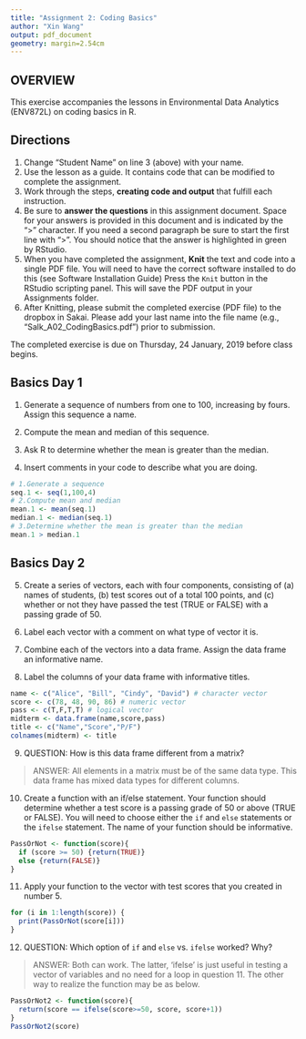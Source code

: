 ```yaml
---
title: "Assignment 2: Coding Basics"
author: "Xin Wang"
output: pdf_document
geometry: margin=2.54cm
---
```


## OVERVIEW

This exercise accompanies the lessons in Environmental Data Analytics (ENV872L) on coding basics in R. 

## Directions
1. Change "Student Name" on line 3 (above) with your name.
2. Use the lesson as a guide. It contains code that can be modified to complete the assignment.
3. Work through the steps, **creating code and output** that fulfill each instruction.
4. Be sure to **answer the questions** in this assignment document.
Space for your answers is provided in this document and is indicated by the ">" character.
If you need a second paragraph be sure to start the first line with ">".
You should notice that the answer is highlighted in green by RStudio. 
6. When you have completed the assignment, **Knit** the text and code into a single PDF file.
You will need to have the correct software installed to do this (see Software Installation Guide)
Press the `Knit` button in the RStudio scripting panel.
This will save the PDF output in your Assignments folder.
8. After Knitting, please submit the completed exercise (PDF file) to the dropbox in Sakai. Please add your last name into the file name (e.g., "Salk_A02_CodingBasics.pdf") prior to submission.

The completed exercise is due on Thursday, 24 January, 2019 before class begins.

## Basics Day 1

1. Generate a sequence of numbers from one to 100, increasing by fours. Assign this sequence a name. 

2. Compute the mean and median of this sequence. 

3. Ask R to determine whether the mean is greater than the median. 

4. Insert comments in your code to describe what you are doing.

```r
# 1.Generate a sequence
seq.1 <- seq(1,100,4)
# 2.Compute mean and median
mean.1 <- mean(seq.1)
median.1 <- median(seq.1) 
# 3.Determine whether the mean is greater than the median
mean.1 > median.1
```

## Basics Day 2

5. Create a series of vectors, each with four components, consisting of (a) names of students, (b) test scores out of a total 100 points, and (c) whether or not they have passed the test (TRUE or FALSE) with a passing grade of 50.

6. Label each vector with a comment on what type of vector it is.

7. Combine each of the vectors into a data frame. Assign the data frame an informative name.

8. Label the columns of your data frame with informative titles.

```r
name <- c("Alice", "Bill", "Cindy", "David") # character vector
score <- c(78, 48, 90, 86) # numeric vector
pass <- c(T,F,T,T) # logical vector
midterm <- data.frame(name,score,pass)
title <- c("Name","Score","P/F")
colnames(midterm) <- title
```

9. QUESTION: How is this data frame different from a matrix?

> ANSWER: All elements in a matrix must be of the same data type. This data frame has mixed data types for different columns.

10. Create a function with an if/else statement. Your function should determine whether a test score is a passing grade of 50 or above (TRUE or FALSE). You will need to choose either the `if` and `else` statements or the `ifelse` statement. The name of your function should be informative.

```r
PassOrNot <- function(score){
  if (score >= 50) {return(TRUE)}
  else {return(FALSE)}
}
```

11. Apply your function to the vector with test scores that you created in number 5. 

```r
for (i in 1:length(score)) {
  print(PassOrNot(score[i]))
}
```

12. QUESTION: Which option of `if` and `else` vs. `ifelse` worked? Why?

> ANSWER: Both can work. The latter, 'ifelse' is just useful in testing a vector of variables and no need for a loop in question 11. The other way to realize the function may be as below.

```r
PassOrNot2 <- function(score){
  return(score == ifelse(score>=50, score, score+1))
}
PassOrNot2(score)
```